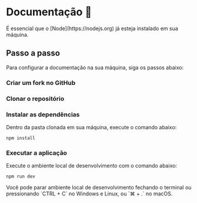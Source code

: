 
# Documentação 📃

<Callout type="info" emoji="ℹ️">
  É essencial que o [Node](https://nodejs.org) já esteja instalado em sua
  máquina.
</Callout>

## Passo a passo

Para configurar a documentação na sua máquina, siga os passos abaixo:

<Steps>

### Criar um fork no GitHub

### Clonar o repositório

### Instalar as dependências

Dentro da pasta clonada em sua máquina, execute o comando abaixo:

```shell copy filename="Terminal"
npm install
```

### Executar a aplicação

Execute o ambiente local de desenvolvimento com o comando abaixo:

```shell copy filename="Terminal"
npm run dev
```

</Steps>

<Callout emoji="💡">
  Você pode parar ambiente local de desenvolvimento fechando o terminal ou
  pressionando `CTRL + C` no Windows e Linux, ou `⌘ + .` no macOS.
</Callout>
